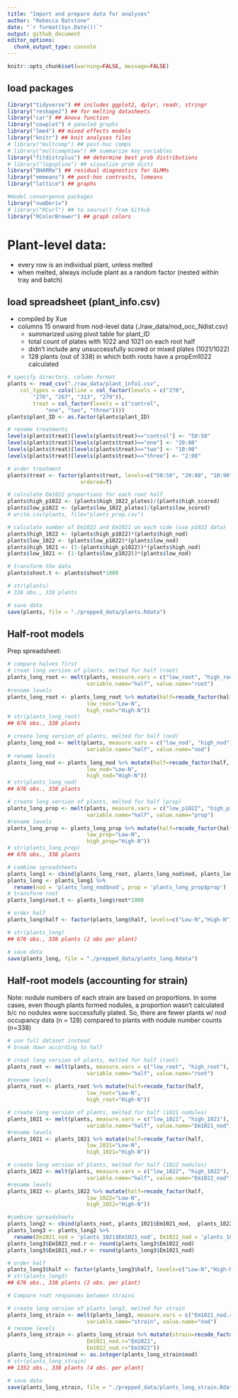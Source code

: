 ```yaml
---
title: "Import and prepare data for analyses"
author: "Rebecca Batstone"
date: "`r format(Sys.Date())`"
output: github_document
editor_options: 
  chunk_output_type: console
---
```


```r
knitr::opts_chunk$set(warning=FALSE, message=FALSE)
```

## load packages

```r
library("tidyverse") ## includes ggplot2, dplyr, readr, stringr
library("reshape2") ## for melting datasheets
library("car") ## Anova function
library("cowplot") # paneled graphs
library("lme4") ## mixed effects models
library("knitr") ## knit analyses files
# library("multcomp") ## post-hoc comps
# library("multcompView") ## summarize key variables
library("fitdistrplus") ## determine best prob distributions
# library("logspline") ## visualize prob dists
library("DHARMa") ## residual diagnostics for GLMMs
library("emmeans") ## post-hoc contrasts, lsmeans
library("lattice") ## graphs

#model convergence packages
library("numDeriv")
# library("RCurl") ## to source() from Github
library("RColorBrewer") ## graph colors
```

# Plant-level data:
- every row is an individual plant, unless melted
- when melted, always include plant as a random factor (nested within tray and batch)

## load spreadsheet (plant_info.csv)
- compiled by Xue
- columns 15 onward from nod-level data (./raw_data/nod_occ_Ndist.csv)
  - summarized using pivot table for plant_ID
  - total count of plates with 1022 and 1021 on each root half
  - didn't include any unsuccessfully scored or mixed plates (1021/1022)
  - 128 plants (out of 338) in which both roots have a propEm1022 calculated

```r
# specify directory, column format
plants <- read_csv("./raw_data/plant_info1.csv", 
    col_types = cols(line = col_factor(levels = c("270", 
        "276", "267", "313", "279")), 
        treat = col_factor(levels = c("control", 
            "one", "two", "three"))))
plants$plant_ID <- as.factor(plants$plant_ID)

# rename treatments
levels(plants$treat)[levels(plants$treat)=="control"] <- "50:50"
levels(plants$treat)[levels(plants$treat)=="one"] <- "20:80"
levels(plants$treat)[levels(plants$treat)=="two"] <- "10:90"
levels(plants$treat)[levels(plants$treat)=="three"] <- "2:98"

# order treatment
plants$treat <- factor(plants$treat, levels=c("50:50", "20:80", "10:90", "2:98"),
                       ordered=T)

# calculate Em1022 proportions for each root half
plants$high_p1022 <- (plants$high_1022_plates)/(plants$high_scored)
plants$low_p1022 <- (plants$low_1022_plates)/(plants$low_scored)
# write.csv(plants, file="plants_prop.csv")

# calculate number of Em1022 and Em1021 on each side (use p1022 data)
plants$high_1022 <- (plants$high_p1022)*(plants$high_nod)
plants$low_1022 <- (plants$low_p1022)*(plants$low_nod)
plants$high_1021 <- (1-(plants$high_p1022))*(plants$high_nod)
plants$low_1021 <- (1-(plants$low_p1022))*(plants$low_nod)

# transform the data
plants$shoot.t <- plants$shoot*1000

# str(plants)
# 338 obs., 338 plants

# save data
save(plants, file = "./prepped_data/plants.Rdata")
```

## Half-root models

Prep spreadsheet:

```r
# compare halves first
# creat long version of plants, melted for half (root)
plants_long_root <- melt(plants, measure.vars = c("low_root", "high_root"),
                         variable.name="half", value.name="root")
#rename levels
plants_long_root <- plants_long_root %>% mutate(half=recode_factor(half, 
                         low_root="Low-N",
                         high_root="High-N"))
# str(plants_long_root)
## 676 obs., 338 plants

# create long version of plants, melted for half (nod)
plants_long_nod <- melt(plants, measure.vars = c("low_nod", "high_nod"),
                         variable.name="half", value.name="nod")
# rename levels
plants_long_nod <- plants_long_nod %>% mutate(half=recode_factor(half, 
                         low_nod="Low-N",
                         high_nod="High-N"))
# str(plants_long_nod)
## 676 obs., 338 plants

# create long version of plants, melted for half (prop)
plants_long_prop <- melt(plants, measure.vars = c("low_p1022", "high_p1022"),
                         variable.name="half", value.name="prop")
#rename levels
plants_long_prop <- plants_long_prop %>% mutate(half=recode_factor(half, 
                         low_prop="Low-N",
                         high_prop="High-N"))
# str(plants_long_prop)
## 676 obs., 338 plants

# combine spreadsheets
plants_long1 <- cbind(plants_long_root, plants_long_nod$nod, plants_long_prop$prop)
plants_long <- plants_long1 %>%
  rename(nod = 'plants_long_nod$nod', prop = 'plants_long_prop$prop')
# transform root
plants_long$root.t <- plants_long$root*1000

# order half
plants_long$half <- factor(plants_long$half, levels=c("Low-N","High-N"), ordered=T)

# str(plants_long)
## 676 obs., 338 plants (2 obs per plant)

# save data
save(plants_long, file = "./prepped_data/plants_long.Rdata")
```

## Half-root models (accounting for strain)

Note: nodule numbers of each strain are based on proportions. In some cases, even though
plants formed nodules, a proportion wasn't calculated b/c no nodules were successfully
plated. So, there are fewer plants w/ nod occupancy data (n = 128) compared to plants with 
nodule number counts (n=338)

```r
# use full dataset instead
# break down according to half

# creat long version of plants, melted for half (root)
plants_root <- melt(plants, measure.vars = c("low_root", "high_root"),
                         variable.name="half", value.name="root")
#rename levels
plants_root <- plants_root %>% mutate(half=recode_factor(half, 
                         low_root="Low-N",
                         high_root="High-N"))

# create long version of plants, melted for half (1021 nodules)
plants_1021 <- melt(plants, measure.vars = c("low_1021", "high_1021"),
                         variable.name="half", value.name="Em1021_nod")
#rename levels
plants_1021 <- plants_1021 %>% mutate(half=recode_factor(half, 
                         low_1021="Low-N",
                         high_1021="High-N"))

# create long version of plants, melted for half (1022 nodules)
plants_1022 <- melt(plants, measure.vars = c("low_1022", "high_1022"),
                         variable.name="half", value.name="Em1022_nod")
#rename levels
plants_1022 <- plants_1022 %>% mutate(half=recode_factor(half, 
                         low_1022="Low-N",
                         high_1022="High-N"))

#combine spreadsheets
plants_long2 <- cbind(plants_root, plants_1021$Em1021_nod,  plants_1022$Em1022_nod)
plants_long3 <- plants_long2 %>%
  rename(Em1021_nod = 'plants_1021$Em1021_nod', Em1022_nod = 'plants_1022$Em1022_nod')
plants_long3$Em1022_nod.r <- round(plants_long3$Em1022_nod)
plants_long3$Em1021_nod.r <- round(plants_long3$Em1021_nod)

# order half
plants_long3$half <- factor(plants_long3$half, levels=c("Low-N","High-N"), ordered=T)
# str(plants_long3)
## 676 obs., 338 plants (2 obs. per plant)

# Compare root responses between strains

# create long version of plants_long3, melted for strain
plants_long_strain <- melt(plants_long3, measure.vars = c("Em1021_nod.r", "Em1022_nod.r"),
                         variable.name="strain", value.name="nod")
# rename levels
plants_long_strain <- plants_long_strain %>% mutate(strain=recode_factor(strain, 
                         Em1021_nod.r="Em1021",
                         Em1022_nod.r="Em1022"))
plants_long_strain$nod <- as.integer(plants_long_strain$nod)
# str(plants_long_strain)
## 1352 obs., 338 plants (4 obs. per plant)

# save data
save(plants_long_strain, file = "./prepped_data/plants_long_strain.Rdata")
```